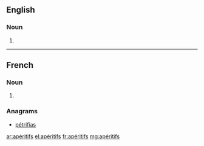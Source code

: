 ==English==

===Noun===
{{head|en}}

# {{plural of|apéritif}}
----
==French==

===Noun===
{{head|fr|g=m-p}}

# {{plural of|apéritif|lang=fr|sort=aperitifs}}

===Anagrams===
* [[pétrifias#French|pétrifias]]

[[ar:apéritifs]]
[[el:apéritifs]]
[[fr:apéritifs]]
[[mg:apéritifs]]